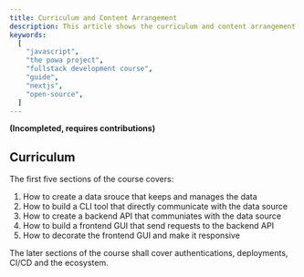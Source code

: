 ```yaml
---
title: Curriculum and Content Arrangement
description: This article shows the curriculum and content arrangement of The POWA Porject
keywords:
  [
    "javascript",
    "the powa project",
    "fullstack development course",
    "guide",
    "nextjs",
    "open-source",
  ]
---
```


**(Incompleted, requires contributions)**

## Curriculum

The first five sections of the course covers:

1. How to create a data srouce that keeps and manages the data
2. How to build a CLI tool that directly communicate with the data source
3. How to create a backend API that communiates with the data source
4. How to build a frontend GUI that send requests to the backend API
5. How to decorate the frontend GUI and make it responsive

The later sections of the course shall cover authentications, deployments, CI/CD and the ecosystem.
